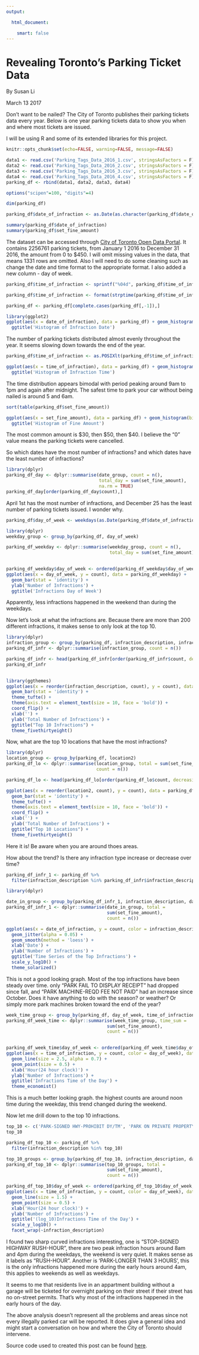 ---
output:

  html_document:

    smart: false
---

Revealing Toronto's Parking Ticket Data
=====================================================================
By Susan Li

March 13 2017


Don't want to be nailed? The City of Toronto publishes their parking tickets data every year. Below is one year parking tickets data to show you when and where most tickets are issued. 

I will be using R and some of its extended libraries for this project.

```{r global_options, include=FALSE}
knitr::opts_chunk$set(echo=FALSE, warning=FALSE, message=FALSE)
```

```{r}
data1 <- read.csv('Parking_Tags_Data_2016_1.csv', stringsAsFactors = F)
data2 <- read.csv('Parking_Tags_Data_2016_2.csv', stringsAsFactors = F)
data3 <- read.csv('Parking_Tags_Data_2016_3.csv', stringsAsFactors = F)
data4 <- read.csv('Parking_Tags_Data_2016_4.csv', stringsAsFactors = F)
parking_df <- rbind(data1, data2, data3, data4)

options("scipen"=100, "digits"=4)
```

```{r}
dim(parking_df)

```

```{r}
parking_df$date_of_infraction <- as.Date(as.character(parking_df$date_of_infraction), "%Y%m%d")
```

```{r}
summary(parking_df$date_of_infraction)
summary(parking_df$set_fine_amount)
```

The dataset can be accessed through [City of Toronto Open Data Portal](http://www1.toronto.ca/wps/portal/contentonly?vgnextoid=ca20256c54ea4310VgnVCM1000003dd60f89RCRD&vgnextchannel=7807e03bb8d1e310VgnVCM10000071d60f89RCRD). It contains 2256761 parking tickets, from January 1 2016 to December 31 2016, the amount from 0 to $450. I will omit missing values in the data, that means 1331 rows are omitted. Also I will need to do some cleaning such as change the date and time format to the appropriate format. I also added a new column - day of week.

```{r}
parking_df$time_of_infraction <- sprintf("%04d", parking_df$time_of_infraction)

parking_df$time_of_infraction <- format(strptime(parking_df$time_of_infraction, format="%H%M"), format = "%H:%M")
```

```{r}
parking_df <- parking_df[complete.cases(parking_df[,-1]),]
```

```{r}
library(ggplot2)
ggplot(aes(x = date_of_infraction), data = parking_df) + geom_histogram(bins = 48, color = 'black', fill = 'gold') +
  ggtitle('Histogram of Infraction Date')

```

The number of parking tickets distributed almost evenly throughout the year. It seems slowing down towards the end of the year.

```{r}
parking_df$time_of_infraction <- as.POSIXlt(parking_df$time_of_infraction, format="%H:%M")$hour
```

```{r}
ggplot(aes(x = time_of_infraction), data = parking_df) + geom_histogram(bins = 24, color = 'black', fill = 'blue') +
  ggtitle('Histogram of Infraction Time')
```

The time distribution appears bimodal with period peaking around 9am to 1pm and again after midnight. The safest time to park your car without being nailed is around 5 and 6am.

```{r}
sort(table(parking_df$set_fine_amount))

ggplot(aes(x = set_fine_amount), data = parking_df) + geom_histogram(bins = 100, color = 'black', fill = 'red') +
  ggtitle('Histogram of Fine Amount')
```

The most common amount is $30, then $50, then $40. I believe the "0" value means the parking tickets were cancelled.

So which dates have the most number of infractions? and which dates have the least number of infractions?

```{r}
library(dplyr)
parking_df_day <- dplyr::summarise(date_group, count = n(), 
                                   total_day = sum(set_fine_amount), 
                                   na.rm = TRUE)
parking_df_day[order(parking_df_day$count),]

```

April 1st has the most number of infractions, and December 25 has the least number of parking tickets issued. I wonder why.  

```{r}
parking_df$day_of_week <- weekdays(as.Date(parking_df$date_of_infraction))
```


```{r}
library(dplyr)
weekday_group <- group_by(parking_df, day_of_week)

parking_df_weekday <- dplyr::summarise(weekday_group, count = n(), 
                                       total_day = sum(set_fine_amount))
                                   

parking_df_weekday$day_of_week <- ordered(parking_df_weekday$day_of_week, levels = c('Monday', 'Tuesday', 'Wednesday', 'Thursday', 'Friday', 'Saturday', 'Sunday'))
ggplot(aes(x = day_of_week, y = count), data = parking_df_weekday) +
  geom_bar(stat = 'identity') +
  ylab('Number of Infractions') +
  ggtitle('Infractions Day of Week')
```

Apparently, less infractions happened in the weekend than during the weekdays.

Now let's look at what the infractions are. Because there are more than 200 different infractions, it makes sense to only look at the top 10.

```{r}
library(dplyr)
infraction_group <- group_by(parking_df, infraction_description, infraction_code)
parking_df_infr <- dplyr::summarise(infraction_group, count = n()) 

parking_df_infr <- head(parking_df_infr[order(parking_df_infr$count, decreasing = TRUE),], n = 10)
parking_df_infr
                                       
```


```{r}
library(ggthemes)
ggplot(aes(x = reorder(infraction_description, count), y = count), data = parking_df_infr) +
  geom_bar(stat = 'identity') +
  theme_tufte() +
  theme(axis.text = element_text(size = 10, face = 'bold')) +
  coord_flip() +
  xlab('') +
  ylab('Total Number of Infractions') +
  ggtitle("Top 10 Infractions") +
  theme_fivethirtyeight()
```

Now, what are the top 10 locations that have the most infractions?

```{r}
library(dplyr)
location_group <- group_by(parking_df, location2)
parking_df_lo <- dplyr::summarise(location_group, total = sum(set_fine_amount),
                                  count = n())

parking_df_lo <- head(parking_df_lo[order(parking_df_lo$count, decreasing = TRUE), ], n=10)

ggplot(aes(x = reorder(location2, count), y = count), data = parking_df_lo) +
  geom_bar(stat = 'identity') +
  theme_tufte() +
  theme(axis.text = element_text(size = 10, face = 'bold')) +
  coord_flip() +
  xlab('') +
  ylab('Total Number of Infractions') +
  ggtitle("Top 10 Locations") +
  theme_fivethirtyeight()
```

Here it is! Be aware when you are around thoes areas. 

How about the trend? Is there any infraction type increase or decrease over time?

```{r}
parking_df_infr_1 <- parking_df %>%
  filter(infraction_description %in% parking_df_infr$infraction_description)
```


```{r}
library(dplyr)

date_in_group <- group_by(parking_df_infr_1, infraction_description, date_of_infraction)
parking_df_infr_1 <- dplyr::summarise(date_in_group, total =
                                      sum(set_fine_amount),
                                      count = n())
```


```{r}
ggplot(aes(x = date_of_infraction, y = count, color = infraction_description), data = parking_df_infr_1) +
  geom_jitter(alpha = 0.05) +
  geom_smooth(method = 'loess') +
  xlab('Date') +
  ylab('Number of Infractions') +
  ggtitle('Time Series of the Top Infractions') +
  scale_y_log10() +
  theme_solarized()
```

This is not a good looking graph. Most of the top infractions have been steady over time. only "PARK FAIL TO DISPLAY RECEIPT" had dropped since fall, and "PARK MACHINE-REQD FEE NOT PAID" had an increase since October. Does it have anything to do with the season? or weather? Or simply more park machines broken toward the end of the year?

```{r echo=FALSE, warning=FALSE, message=FALSE}

week_time_group <- group_by(parking_df, day_of_week, time_of_infraction)
parking_df_week_time <- dplyr::summarise(week_time_group, time_sum =
                                      sum(set_fine_amount),
                                      count = n())
                             
```

```{r}
parking_df_week_time$day_of_week <- ordered(parking_df_week_time$day_of_week, levels = c('Monday', 'Tuesday', 'Wednesday', 'Thursday', 'Friday', 'Saturday', 'Sunday'))
ggplot(aes(x = time_of_infraction, y = count, color = day_of_week), data = parking_df_week_time) +
  geom_line(size = 2.5, alpha = 0.7) +
  geom_point(size = 0.5) + 
  xlab('Hour(24 hour clock)') +
  ylab('Number of Infractions') +
  ggtitle('Infractions Time of the Day') +
  theme_economist()
```

This is a much better looking graph. the highest counts are around noon time during the weekday, this trend changed during the weekend.

Now let me drill down to the top 10 infractions.

```{r}
top_10 <- c('PARK-SIGNED HWY-PROHIBIT DY/TM', 'PARK ON PRIVATE PROPERTY', 'PARK PROHIBITED TIME NO PERMIT', 'PARK FAIL TO DISPLAY RECEIPT', 'PARK MACHINE-REQD FEE NOT PAID', 'PARK - LONGER THAN 3 HOURS ', 'STOP-SIGNED HWY-PROHIBIT TM/DY', 'STAND VEH.-PROHIBIT TIME/DAY', 'STOP-SIGNED HIGHWAY-RUSH HOUR', 'PARK-VEH. W/O VALID ONT PLATE')
top_10
```

```{r}
parking_df_top_10 <- parking_df %>%
  filter(infraction_description %in% top_10)

top_10_groups <- group_by(parking_df_top_10, infraction_description, day_of_week, time_of_infraction)
parking_df_top_10 <- dplyr::summarise(top_10_groups, total =
                                      sum(set_fine_amount),
                                      count = n())
```


```{r}
parking_df_top_10$day_of_week <- ordered(parking_df_top_10$day_of_week, levels = c('Monday', 'Tuesday', 'Wednesday', 'Thursday', 'Friday', 'Saturday', 'Sunday'))
ggplot(aes(x = time_of_infraction, y = count, color = day_of_week), data = parking_df_top_10) +
  geom_line(size = 1.5) +
  geom_point(size = 0.5) +
  xlab('Hour(24 hour clock)') +
  ylab('Number of Infractions') +
  ggtitle('(log_10)Infractions Time of the Day') +
  scale_y_log10() +
  facet_wrap(~infraction_description)
```

I found two sharp curved infractions interesting, one is "STOP-SIGNED HIGHWAY RUSH-HOUR", there are two peak infraction hours around 8am and 4pm during the weekdays, the weekend is very quiet. It makes sense as it labels as "RUSH-HOUR". Another is 'PARK-LONGER THAN 3 HOURS', this is the only infractions happened more during the early hours around 4am, this applies to weekends as well as weekdays. 

It seems to me that residents live in an appartment building without a garage will be ticketed for overnight parking on their street if their street has no on-street permits. That's why most of the infractions happened in the early hours of the day.  

The above analysis doesn't represent all the problems and areas since not every illegally parked car will be reported. It does give a general idea and might start a conversation on how and where the City of Toronto should intervene.

Source code used to created this post can be found [here](https://github.com/susanli2016/Data-Analysis-with-R/blob/master/ParkingTicketsTo.Rmd).